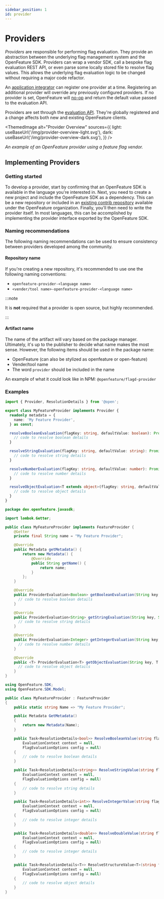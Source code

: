 ```yaml
---
sidebar_position: 1
id: provider
---
```



# Providers

_Providers_ are responsible for performing flag evaluation. They provide an abstraction between the underlying flag management system and the OpenFeature SDK. Providers can wrap a vendor SDK, call a bespoke flag evaluation REST API, or even parse some locally stored file to resolve flag values. This allows the underlying flag evaluation logic to be changed without requiring a major code refactor.

An [application integrator](../../specification/glossary#application-integrator) can register one provider at a time. Registering an additional provider will override any previously configured providers. If no provider is set, OpenFeature will [no-op](<https://en.wikipedia.org/wiki/NOP_(code)>) and return the default value passed to the evaluation API.

Providers are set through the [evaluation API](./evaluation-api#setting-a-provider). They're globally registered and a change affects both new and existing OpenFeature clients.

<ThemedImage
  alt="Provider Overview"
  sources={{
    light: useBaseUrl('/img/provider-overview-light.svg'),
    dark: useBaseUrl('/img/provider-overview-dark.svg'),
  }}
/>

_An example of an OpenFeature provider using a feature flag vendor._

## Implementing Providers

### Getting started

To develop a provider, start by confirming that an OpenFeature SDK is available in the language you're interested in. Next, you need to create a new project and include the OpenFeature SDK as a dependency. This can be a new repository or included in an [existing contrib repository](https://github.com/open-feature?q=contrib&type=all&language=&sort=) available under the OpenFeature organization. Finally, you’ll then need to write the provider itself. In most languages, this can be accomplished by implementing the provider interface exported by the OpenFeature SDK.

### Naming recommendations

The following naming recommendations can be used to ensure consistency between providers developed among the community.

#### Repository name

If you're creating a new repository, it's recommended to use one the following naming conventions:

- `openfeature-provider-<language name>`
- `<vender/tool name>-openfeature-provider-<language name>`

:::note

It is **not** required that a provider is open source, but highly recommended.

:::

#### Artifact name

The name of the artifact will vary based on the package manager. Ultimately, it's up to the publisher to decide what name makes the most sense. However, the following items should be used in the package name:

- OpenFeature (can also be stylized as openfeature or open-feature)
- Vender/tool name
- The word `provider` should be included in the name

An example of what it could look like in NPM: `@openfeature/flagd-provider`

### Examples

<Tabs groupId="code">
<TabItem value="js" label="TypeScript">

```ts
import { Provider, ResolutionDetails } from '@open';

export class MyFeatureProvider implements Provider {
  readonly metadata = {
    name: 'My Feature Provider',
  } as const;

  resolveBooleanEvaluation(flagKey: string, defaultValue: boolean): Promise<ResolutionDetails<boolean>> {
    // code to resolve boolean details
  }

  resolveStringEvaluation(flagKey: string, defaultValue: string): Promise<ResolutionDetails<string>> {
    // code to resolve string details
  }

  resolveNumberEvaluation(flagKey: string, defaultValue: number): Promise<ResolutionDetails<number>> {
    // code to resolve number details
  }

  resolveObjectEvaluation<T extends object>(flagKey: string, defaultValue: T): Promise<ResolutionDetails<T>> {
    // code to resolve object details
  }
}
```

</TabItem>
<TabItem value="java" label="Java">

```java
package dev.openfeature.javasdk;

import lombok.Getter;

public class MyFeatureProvider implements FeatureProvider {
    @Getter
    private final String name = "My Feature Provider";

    @Override
    public Metadata getMetadata() {
        return new Metadata() {
            @Override
            public String getName() {
                return name;
            }
        };
    }

    @Override
    public ProviderEvaluation<Boolean> getBooleanEvaluation(String key, Boolean defaultValue, EvaluationContext ctx, FlagEvaluationOptions options) {
      // code to resolve boolean details
    }

    @Override
    public ProviderEvaluation<String> getStringEvaluation(String key, String defaultValue, EvaluationContext ctx, FlagEvaluationOptions options) {
      // code to resolve string details
    }

    @Override
    public ProviderEvaluation<Integer> getIntegerEvaluation(String key, Integer defaultValue, EvaluationContext ctx, FlagEvaluationOptions options) {
      // code to resolve number details
    }

    @Override
    public <T> ProviderEvaluation<T> getObjectEvaluation(String key, T defaultValue, EvaluationContext invocationContext, FlagEvaluationOptions options) {
      // code to resolve object details
    }
}
```

</TabItem>
<TabItem value="csharp" label="C#">

```csharp
using OpenFeature.SDK;
using OpenFeature.SDK.Model;

public class MyFeatureProvider : FeatureProvider
{
    public static string Name => "My Feature Provider";

    public Metadata GetMetadata()
    {
        return new Metadata(Name);
    }

    public Task<ResolutionDetails<bool>> ResolveBooleanValue(string flagKey, bool defaultValue,
        EvaluationContext context = null,
        FlagEvaluationOptions config = null)
    {
        // code to resolve boolean details
    }

    public Task<ResolutionDetails<string>> ResolveStringValue(string flagKey, string defaultValue,
        EvaluationContext context = null,
        FlagEvaluationOptions config = null)
    {
        // code to resolve string details
    }

    public Task<ResolutionDetails<int>> ResolveIntegerValue(string flagKey, int defaultValue,
        EvaluationContext context = null,
        FlagEvaluationOptions config = null)
    {
        // code to resolve integer details
    }

    public Task<ResolutionDetails<double>> ResolveDoubleValue(string flagKey, double defaultValue,
        EvaluationContext context = null,
        FlagEvaluationOptions config = null)
    {
        // code to resolve integer details
    }

    public Task<ResolutionDetails<T>> ResolveStructureValue<T>(string flagKey, T defaultValue,
        EvaluationContext context = null,
        FlagEvaluationOptions config = null)
    {
        // code to resolve object details
    }
}
```

</TabItem>

</Tabs>
